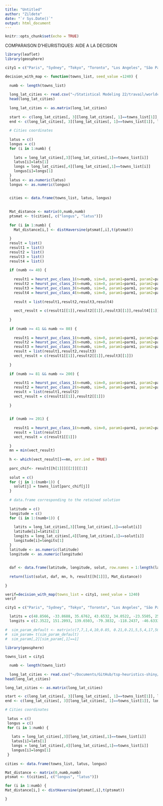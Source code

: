 ```yaml
---
title: "Untitled"
author: "Zildete"
date: "`r Sys.Date()`"
output: html_document
---
```


```r
knitr::opts_chunk$set(echo = TRUE)
```

COMPARAISON D'HEURISTIQUES: AIDE A LA DECISION

```r
library(leaflet)
library(geosphere)

city1 = c("Paris", "Sydney", "Tokyo", "Toronto", "Los Angeles", "São Paulo", "Dubai", "Cairo", "Mumbai", "Hong Kong", "Rome","Yaoundé","La Paz", "Accra", "Cancún", "Natal", "Douala")

decision_with_map <- function(towns_list, seed_value =1240) {
  
  numb <- length(towns_list)
  
  long_lat_cities <- read.csv("~/Statistical Modeling 22/travail/worldcities.csv")
  head(long_lat_cities)
  
  long_lat_cities <- as.matrix(long_lat_cities)
  
  start <- c(long_lat_cities[, 3][long_lat_cities[, 1]==towns_list[1]], long_lat_cities[, 4][long_lat_cities[, 1]==towns_list[1]]) # Paris
  end <- c(long_lat_cities[, 3][long_lat_cities[, 1]==towns_list[1]], long_lat_cities[, 4][long_lat_cities[, 1]==towns_list[1]]) # Paris
  
  # Cities coordinates
  
  latus = c()
  longus = c()
  for (i in 1:numb) {
    
    lats = long_lat_cities[,3][long_lat_cities[,1]==towns_list[i]]
    latus[i]=lats[1]
    longs = long_lat_cities[,4][long_lat_cities[,1]==towns_list[i]]
    longus[i]=longs[1]
  }
  latus <- as.numeric(latus)
  longus <- as.numeric(longus)
  
  
  cities <- data.frame(towns_list, latus, longus)
  
  
  Mat_distance <- matrix(0,numb,numb)
  ptsmat <- t(cities[, c("longus", "latus")])
  
  for (i in 1:numb) {
    Mat_distance[i,] <- distHaversine(ptsmat[,i],t(ptsmat))
    
  }
  result = list()
  result1 = list()
  result2 = list()
  result3 = list()
  result4 = list()
  
  if (numb <= 40) {
    
    result1 = heurst_pvc_class_1(n=numb, sim=0, param1=parm1, param2=parm2, seed=seed_value, Matchoice=Mat_distance)
    result2 = heurst_pvc_class_2(n=numb, sim=0, param1=parm1, param2=parm2, seed=seed_value, Matchoice=Mat_distance)
    result3 = heurst_pvc_class_3(n=numb, sim=0, param1=parm1, param2=parm2, seed=seed_value, Matchoice=Mat_distance)
    result4 = heurst_pvc_class_4(n=numb, sim=0, param1=parm1, param2=parm2, seed=seed_value, Matchoice=Mat_distance)
    
    result = list(result1,result2,result3,result4)
    
    vect_result = c(result1[[1]],result2[[1]],result3[[1]],result4[[1]])
    
  }
  
  if (numb >= 41 && numb <= 80) {
    
    result1 = heurst_pvc_class_1(n=numb, sim=0, param1=parm1, param2=parm2, seed=seed_value, Matchoice=Mat_distance)
    result2 = heurst_pvc_class_2(n=numb, sim=0, param1=parm1, param2=parm2, seed=seed_value, Matchoice=Mat_distance)
    result3 = heurst_pvc_class_3(n=numb, sim=0, param1=parm1, param2=parm2, seed=seed_value, Matchoice=Mat_distance)
    result = list(result1,result2,result3)
    vect_result = c(result1[[1]],result2[[1]],result3[[1]])
    
  }
  
  if (numb >= 81 && numb <= 200) {
    
    result1 = heurst_pvc_class_1(n=numb, sim=0, param1=parm1, param2=parm2, seed=seed_value, Matchoice=Mat_distance)
    result2 = heurst_pvc_class_2(n=numb, sim=0, param1=parm1, param2=parm2, seed=seed_value, Matchoice=Mat_distance)
    result = list(result1,result2)
    vect_result = c(result1[[1]],result2[[1]])
    
  }
  
  
  if (numb >= 201) {
    
    result1 = heurst_pvc_class_1(n=numb, sim=0, param1=parm1, param2=parm2, seed=seed_value, Matchoice=Mat_distance)
    result = list(result1)
    vect_result = c(result1[[1]])
    
  }
  mn = min(vect_result)
  
  h <- which(vect_result[]==mn, arr.ind = TRUE)
  
  parc_chif<- result[[h[1]]][[2]][[1]]
  
  solut = c()
  for (j in 1:(numb+1)) {
    solut[j] = towns_list[parc_chif[j]]
  }
  
  # data.frame corresponding to the retained solution
  
  latitude = c()
  longitude = c()
  for (i in 1:(numb+1)) {
    
    latits = long_lat_cities[,3][long_lat_cities[,1]==solut[i]]
    latitude[i]=latits[1]
    longits = long_lat_cities[,4][long_lat_cities[,1]==solut[i]]
    longitude[i]=longits[1]
  }
  latitude <- as.numeric(latitude)
  longitude <- as.numeric(longitude)
  
  
  daf <- data.frame(latitude, longitude, solut, row.names = 1:length(latitude)) 
  
  return(list(solut, daf, mn, h, result[[h[1]]], Mat_distance))
  
}
```


```r
verif=decision_with_map(towns_list = city1, seed_value = 1240)
verif
```


```r
city1 = c("Paris", "Sydney", "Tokyo", "Toronto", "Los Angeles", "São Paulo", "Dubai", "Cairo", "Mumbai", "Hong Kong")

  latits = c(48.8566, -33.8688, 35.6762, 43.6532, 34.0522, -23.5505, 25.2048, 30.0444, 19.0760, 22.3193)
  longits = c(2.3522, 151.2093, 139.6503, -79.3832, -118.2437, -46.6333, 55.2708, 31.2357, 72.8777, 114.1694)
  
#  sim_param_default <- matrix(c(7,7,1,4,10,0.85, 0.21,0.21,5,5,4,17,50,225), nrow=2, ncol=7, byrow=FALSE)
#  sim_param= t(sim_param_default)
#  sim_param[,2][sim_param[,1]==1]
  
library(geosphere)

towns_list = city1

  numb <- length(towns_list)
  
  long_lat_cities <- read.csv("~/Documents/GitHub/tsp-heuristics-shiny/worldcities.csv")
head(long_lat_cities)

long_lat_cities <- as.matrix(long_lat_cities)

start <- c(long_lat_cities[, 3][long_lat_cities[, 1]==towns_list[1]], long_lat_cities[, 4][long_lat_cities[, 1]==towns_list[1]]) # Paris
end <- c(long_lat_cities[, 3][long_lat_cities[, 1]==towns_list[1]], long_lat_cities[, 4][long_lat_cities[, 1]==towns_list[1]]) # Paris

# Cities coordinates
 
 latus = c()
 longus = c()
 for (i in 1:numb) {
   
   lats = long_lat_cities[,3][long_lat_cities[,1]==towns_list[i]]
   latus[i]=lats[1]
   longs = long_lat_cities[,4][long_lat_cities[,1]==towns_list[i]]
   longus[i]=longs[1]
 }
 
cities <- data.frame(towns_list, latus, longus)

Mat_distance <- matrix(0,numb,numb)
ptsmat <- t(cities[, c("longus", "latus")])

for (i in 1:numb) {
Mat_distance[i,] <- distHaversine(ptsmat[,i],t(ptsmat))

}
```


